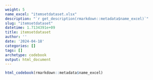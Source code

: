 ```yaml
---
weight: 5
name_excel: "itemsetdataset.xlsx"
description: "`r get_description(rmarkdown::metadata$name_excel)`"
slug: "itemsetdataset"
datetime: 1.7134391e+09
title: itemsetdataset
author: ''
date: '2024-04-18'
categories: []
tags: []
archetype: codebook
output: html_document
---
```


```r
html_codebook(rmarkdown::metadata$name_excel)
```
